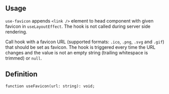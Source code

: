 

## Usage

`use-favicon` appends `<link />` element to head component with given favicon in `useLayoutEffect`.
The hook is not called during server side rendering.

Call hook with a favicon URL (supported formats: `.ico`, `.png`, `.svg` and `.gif`) that should be set as favicon.
The hook is triggered every time the URL changes and the value is not an empty string (trailing whitespace is trimmed) or `null`.

<Demo data={HooksDemos.useFaviconUsage} />

## Definition

```tsx
function useFavicon(url: string): void;
```
